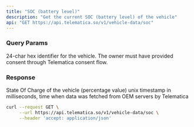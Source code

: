 ```yaml
---
title: "SOC (battery level)"
description: "Get the current SOC (battery level) of the vehicle"
api: "GET https://api.telematica.so/v1/vehicle-data/soc"
---
```


### Query Params

<ParamField query="vehicleId" type="string" required>
  24-char hex identifier for the vehicle. The owner must have provided consent
  through Telematica consent flow.
</ParamField>

### Response

<ParamField body="soc" type="number" required>
  State Of Charge of the vehicle (percentage value)
</ParamField>

<ParamField body="timestamp" type="number" required>
  unix timestamp in milliseconds, time when data was fetched from OEM servers by
  Telematica
</ParamField>

<RequestExample>

```bash Request
curl --request GET \
     --url https://api.telematica.so/v1/vehicle-data/soc \
     --header 'accept: application/json'
```

</RequestExample>
